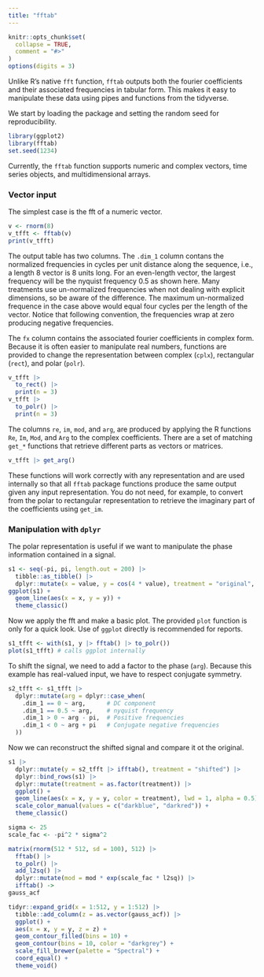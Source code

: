 ```yaml
---
title: "fftab"
---
```


```r
knitr::opts_chunk$set(
  collapse = TRUE,
  comment = "#>"
)
options(digits = 3)
```

Unlike R's native `fft` function, `fftab` outputs both the fourier coefficients and
their associated frequencies in tabular form. This makes it easy to manipulate these data
using pipes and functions from the tidyverse.

We start by loading the package and setting the random seed for reproducibility.

```r
library(ggplot2)
library(fftab)
set.seed(1234)
```

Currently, the `fftab` function supports numeric and complex vectors, time series
objects, and multidimensional arrays.

### Vector input

The simplest case is the fft of a numeric vector.

```r
v <- rnorm(8)
v_tfft <- fftab(v)
print(v_tfft)
```

The output table has two columns. The `.dim_1` column contans the normalized frequencies in cycles
per unit distance along the sequence, i.e., a length 8 vector is 8 units long. For an even-length
vector, the largest frequency will be the nyquist frequency 0.5 as shown here. Many treatments
use un-normalized frequencies when not dealing with explicit dimensions, so be aware of the
difference. The maximum un-normalized frequence in the case above would equal four cycles per the
length of the vector. Notice that following convention, the frequencies wrap at zero producing
negative frequencies.

The `fx` column contains the associated fourier coefficients in complex form. Because it is often
easier to manipulate real numbers, functions are provided to change the representation between
complex (`cplx`), rectangular (`rect`), and polar (`polr`).

```r
v_tfft |>
  to_rect() |>
  print(n = 3)
v_tfft |>
  to_polr() |>
  print(n = 3)
```

The columns `re`, `im`, `mod`, and `arg`, are produced by applying the R functions `Re`, `Im`, `Mod`, and `Arg` to the complex coefficients. There are a set of matching `get_*` functions that
retrieve different parts as vectors or matrices.

```r
v_tfft |> get_arg()
```

These functions will work correctly with any representation and are used internally so that all
`fftab` package functions produce the same output given any input representation. You do not
need, for example, to convert from the polar to rectangular representation to retrieve the imaginary part of the coefficients using `get_im`.

### Manipulation with `dplyr`

The polar representation is useful if we want to manipulate the phase information contained in a signal.

```r
s1 <- seq(-pi, pi, length.out = 200) |>
  tibble::as_tibble() |>
  dplyr::mutate(x = value, y = cos(4 * value), treatment = "original", .keep = "none")
ggplot(s1) +
  geom_line(aes(x = x, y = y)) +
  theme_classic()
```

Now we apply the fft and make a basic plot. The provided `plot` function is only for a quick
look. Use of `ggplot` directly is recommended for reports.

```r
s1_tfft <- with(s1, y |> fftab() |> to_polr())
plot(s1_tfft) # calls ggplot internally
```

To shift the signal, we need to add a factor to the phase (`arg`). Because this
example has real-valued input, we have to respect conjugate symmetry.

```r
s2_tfft <- s1_tfft |>
  dplyr::mutate(arg = dplyr::case_when(
    .dim_1 == 0 ~ arg,      # DC component
    .dim_1 == 0.5 ~ arg,    # nyquist frequency
    .dim_1 > 0 ~ arg - pi,  # Positive frequencies
    .dim_1 < 0 ~ arg + pi   # Conjugate negative frequencies
  ))
```

Now we can reconstruct the shifted signal and compare it ot the original.

```r
s1 |>
  dplyr::mutate(y = s2_tfft |> ifftab(), treatment = "shifted") |>
  dplyr::bind_rows(s1) |>
  dplyr::mutate(treatment = as.factor(treatment)) |>
  ggplot() +
  geom_line(aes(x = x, y = y, color = treatment), lwd = 1, alpha = 0.5) +
  scale_color_manual(values = c("darkblue", "darkred")) +
  theme_classic()
```


```r
sigma <- 25
scale_fac <- -pi^2 * sigma^2

matrix(rnorm(512 * 512, sd = 100), 512) |>
  fftab() |>
  to_polr() |>
  add_l2sq() |>
  dplyr::mutate(mod = mod * exp(scale_fac * l2sq)) |>
  ifftab() ->
gauss_acf

tidyr::expand_grid(x = 1:512, y = 1:512) |>
  tibble::add_column(z = as.vector(gauss_acf)) |>
  ggplot() +
  aes(x = x, y = y, z = z) +
  geom_contour_filled(bins = 10) +
  geom_contour(bins = 10, color = "darkgrey") +
  scale_fill_brewer(palette = "Spectral") +
  coord_equal() +
  theme_void()
```
